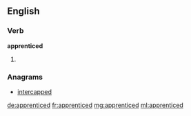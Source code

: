 ==English==

===Verb===
'''apprenticed'''

# {{past of|apprentice}}

===Anagrams===
* [[intercapped#English|intercapped]]

[[de:apprenticed]]
[[fr:apprenticed]]
[[mg:apprenticed]]
[[ml:apprenticed]]
